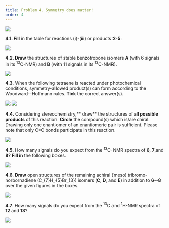 ```yaml
---
title: Problem 4. Symmetry does matter!
order: 4
---
```


<img src="https://imgur.com/itamBx6.png"/>

**4.1. Fill** in the table for reactions (**i**)-(**iii**) or products **2**-**5**:

<img src="https://imgur.com/0yiII8F.png"/>

**4.2. Draw** the structures of stable benzotropone isomers **A** (with 6 signals in its ${}^{13}$C-NMR) and **B** (with 11 signals in its ${}^{13}$C-NMR).

<img src="https://imgur.com/W3vOtHI.png"/>

**4.3.** When the following tetraene is reacted under photochemical conditions, symmetry-allowed product(s) can form according to the Woodward--Hoffmann rules. **Tick** the correct answer(s).

<img src="https://imgur.com/F3nIeTU.png"/>

<img src="https://imgur.com/UPoYrGn.png"/>

**4.4.** Considering stereochemistry,** draw** the structures of **all possible products** of this reaction. **Circle** the compound(s) which is/are chiral. Drawing only one enantiomer of an enantiomeric pair is sufficient. Please note that only C=C bonds participate in this reaction.

<img src="https://imgur.com/mj5X8Hy.png"/>

**4.5.** How many signals do you expect from the ${}^{13}$C-NMR spectra of **6**, **7**,and **8**? **Fill in** the following boxes.

<img src="https://imgur.com/bM4QY9E.png"/>

**4.6**. **Draw** open structures of the remaining achiral (meso) tribromo-norbornadiene (C_{7}H_{5}Br_{3}) isomers (**C**, **D**, and **E**) in addition to **6**--**8** over the given figures in the boxes.

<img src="https://imgur.com/DUqp4SE.png"/>

**4.7**. How many signals do you expect from the ${}^{13}$C and ${}^{1}$H-NMR spectra of **12** and **13**?

<img src="https://imgur.com/klaKt6G.png"/>
